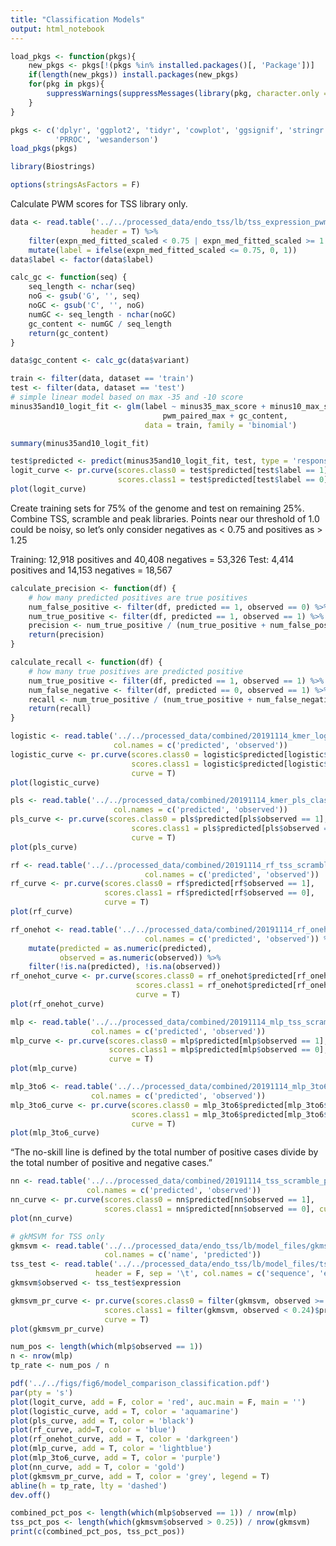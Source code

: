 ```yaml
---
title: "Classification Models"
output: html_notebook
---
```


```r
load_pkgs <- function(pkgs){
    new_pkgs <- pkgs[!(pkgs %in% installed.packages()[, 'Package'])]
    if(length(new_pkgs)) install.packages(new_pkgs)
    for(pkg in pkgs){
        suppressWarnings(suppressMessages(library(pkg, character.only = T)))
    }
}

pkgs <- c('dplyr', 'ggplot2', 'tidyr', 'cowplot', 'ggsignif', 'stringr', 'pracma',
          'PRROC', 'wesanderson')
load_pkgs(pkgs)

library(Biostrings)

options(stringsAsFactors = F)
```

Calculate PWM scores for TSS library only.

```r
data <- read.table('../../processed_data/endo_tss/lb/tss_expression_pwm_info.txt',
                  header = T) %>% 
    filter(expn_med_fitted_scaled < 0.75 | expn_med_fitted_scaled >= 1.25) %>% 
    mutate(label = ifelse(expn_med_fitted_scaled <= 0.75, 0, 1))
data$label <- factor(data$label)

calc_gc <- function(seq) {
    seq_length <- nchar(seq)
    noG <- gsub('G', '', seq)
    noGC <- gsub('C', '', noG)
    numGC <- seq_length - nchar(noGC)
    gc_content <- numGC / seq_length
    return(gc_content)
}

data$gc_content <- calc_gc(data$variant)

train <- filter(data, dataset == 'train')
test <- filter(data, dataset == 'test')
# simple linear model based on max -35 and -10 score
minus35and10_logit_fit <- glm(label ~ minus35_max_score + minus10_max_score +
                                  pwm_paired_max + gc_content,
                              data = train, family = 'binomial')

summary(minus35and10_logit_fit)
```


```r
test$predicted <- predict(minus35and10_logit_fit, test, type = 'response')
logit_curve <- pr.curve(scores.class0 = test$predicted[test$label == 1],
                        scores.class1 = test$predicted[test$label == 0], curve = T)
plot(logit_curve)
```

Create training sets for 75% of the genome and test on remaining 25%. Combine TSS,
scramble and peak libraries. Points near our threshold of 1.0 could be noisy, 
so let's only consider negatives as < 0.75 and positives as > 1.25

Training: 12,918 positives and 40,408 negatives = 53,326
Test: 4,414 positives and 14,153 negatives = 18,567 

```r
calculate_precision <- function(df) {
    # how many predicted positives are true positives
    num_false_positive <- filter(df, predicted == 1, observed == 0) %>% nrow()
    num_true_positive <- filter(df, predicted == 1, observed == 1) %>% nrow()
    precision <- num_true_positive / (num_true_positive + num_false_positive)
    return(precision)
}

calculate_recall <- function(df) {
    # how many true positives are predicted positive
    num_true_positive <- filter(df, predicted == 1, observed == 1) %>% nrow()
    num_false_negative <- filter(df, predicted == 0, observed == 1) %>% nrow()
    recall <- num_true_positive / (num_true_positive + num_false_negative)
    return(recall)
}
```

```r
logistic <- read.table('../../processed_data/combined/20191114_kmer_logistic_predictions.txt',
                       col.names = c('predicted', 'observed'))
logistic_curve <- pr.curve(scores.class0 = logistic$predicted[logistic$observed == 1],
                           scores.class1 = logistic$predicted[logistic$observed == 0],
                           curve = T)
plot(logistic_curve)
```


```r
pls <- read.table('../../processed_data/combined/20191114_kmer_pls_classification_predictions.txt',
                       col.names = c('predicted', 'observed'))
pls_curve <- pr.curve(scores.class0 = pls$predicted[pls$observed == 1],
                           scores.class1 = pls$predicted[pls$observed == 0],
                           curve = T)
plot(pls_curve)
```

```r
rf <- read.table('../../processed_data/combined/20191114_rf_tss_scramble_peak_classification_predictions.txt',
                              col.names = c('predicted', 'observed'))
rf_curve <- pr.curve(scores.class0 = rf$predicted[rf$observed == 1],
                     scores.class1 = rf$predicted[rf$observed == 0],
                     curve = T)
plot(rf_curve)
```


```r
rf_onehot <- read.table('../../processed_data/combined/20191114_rf_onehot_tss_scramble_peak_classification_predictions.txt',
                              col.names = c('predicted', 'observed')) %>% 
    mutate(predicted = as.numeric(predicted),
           observed = as.numeric(observed)) %>% 
    filter(!is.na(predicted), !is.na(observed))
rf_onehot_curve <- pr.curve(scores.class0 = rf_onehot$predicted[rf_onehot$observed == 1],
                            scores.class1 = rf_onehot$predicted[rf_onehot$observed == 0],
                            curve = T)
plot(rf_onehot_curve)
```

```r
mlp <- read.table('../../processed_data/combined/20191114_mlp_tss_scramble_peak_predictions_classification.txt',
                  col.names = c('predicted', 'observed'))
mlp_curve <- pr.curve(scores.class0 = mlp$predicted[mlp$observed == 1],
                      scores.class1 = mlp$predicted[mlp$observed == 0],
                      curve = T)
plot(mlp_curve)
```


```r
mlp_3to6 <- read.table('../../processed_data/combined/20191114_mlp_3to6mer_tss_scramble_peak_predictions_classification.txt',
                  col.names = c('predicted', 'observed'))
mlp_3to6_curve <- pr.curve(scores.class0 = mlp_3to6$predicted[mlp_3to6$observed == 1],
                           scores.class1 = mlp_3to6$predicted[mlp_3to6$observed == 0],
                           curve = T)
plot(mlp_3to6_curve)
```

"The no-skill line is defined by the total number of positive cases divide by the total number of positive and negative cases."

```r
nn <- read.table('../../processed_data/combined/20191114_tss_scramble_peak_classification_hyperparam_tuned_predictions.txt',
                 col.names = c('predicted', 'observed'))
nn_curve <- pr.curve(scores.class0 = nn$predicted[nn$observed == 1],
                     scores.class1 = nn$predicted[nn$observed == 0], curve = T)
plot(nn_curve)

```


```r
# gkMSVM for TSS only
gkmsvm <- read.table('../../processed_data/endo_tss/lb/model_files/gkmsvm_10mer_8ungapped_kernel_test_results',
                     col.names = c('name', 'predicted'))
tss_test <- read.table('../../processed_data/endo_tss/lb/model_files/tss_expression_model_format_test_genome_split.txt',
                   header = F, sep = '\t', col.names = c('sequence', 'expression'))
gkmsvm$observed <- tss_test$expression

gkmsvm_pr_curve <- pr.curve(scores.class0 = filter(gkmsvm, observed >= 0.25)$predicted,
                     scores.class1 = filter(gkmsvm, observed < 0.24)$predicted,
                     curve = T)
plot(gkmsvm_pr_curve)
```

```r
num_pos <- length(which(mlp$observed == 1))
n <- nrow(mlp)
tp_rate <- num_pos / n

pdf('../../figs/fig6/model_comparison_classification.pdf')
par(pty = 's')
plot(logit_curve, add = F, color = 'red', auc.main = F, main = '')
plot(logistic_curve, add = T, color = 'aquamarine')
plot(pls_curve, add = T, color = 'black')
plot(rf_curve, add=T, color = 'blue')
plot(rf_onehot_curve, add = T, color = 'darkgreen')
plot(mlp_curve, add = T, color = 'lightblue')
plot(mlp_3to6_curve, add = T, color = 'purple')
plot(nn_curve, add = T, color = 'gold')
plot(gkmsvm_pr_curve, add = T, color = 'grey', legend = T)
abline(h = tp_rate, lty = 'dashed')
dev.off()
```

```r
combined_pct_pos <- length(which(mlp$observed == 1)) / nrow(mlp)
tss_pct_pos <- length(which(gkmsvm$observed > 0.25)) / nrow(gkmsvm)
print(c(combined_pct_pos, tss_pct_pos))
```

